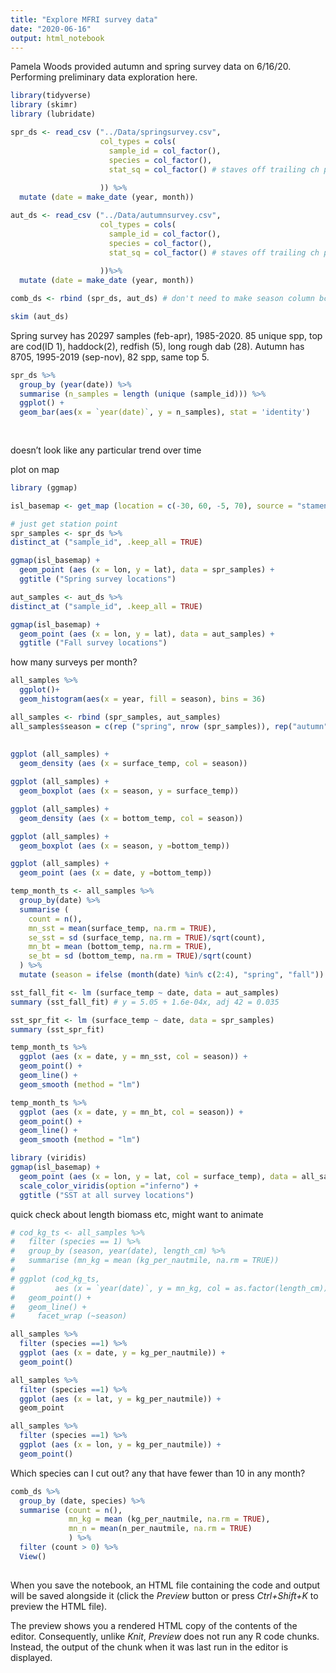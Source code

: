 ```yaml
---
title: "Explore MFRI survey data"
date: "2020-06-16"
output: html_notebook
---
```


Pamela Woods provided autumn and spring survey data on 6/16/20. Performing preliminary data exploration here. 

```r
library(tidyverse)
library (skimr)
library (lubridate)

spr_ds <- read_csv ("../Data/springsurvey.csv",
                    col_types = cols(
                      sample_id = col_factor(),
                      species = col_factor(),
                      stat_sq = col_factor() # staves off trailing ch parsing error
      
                    )) %>%
  mutate (date = make_date (year, month))

aut_ds <- read_csv ("../Data/autumnsurvey.csv",
                    col_types = cols(
                      sample_id = col_factor(),
                      species = col_factor(),
                      stat_sq = col_factor() # staves off trailing ch parsing error
      
                    ))%>%
  mutate (date = make_date (year, month))

comb_ds <- rbind (spr_ds, aut_ds) # don't need to make season column bc months don't overlap
```

```r
skim (aut_ds)
```

Spring survey has 20297 samples (feb-apr), 1985-2020. 85 unique spp, top are cod(ID 1), haddock(2), redfish (5), long rough dab (28). Autumn has 8705, 1995-2019 (sep-nov), 82 spp, same top 5. 

```r
spr_ds %>%
  group_by (year(date)) %>%
  summarise (n_samples = length (unique (sample_id))) %>%
  ggplot() +
  geom_bar(aes(x = `year(date)`, y = n_samples), stat = 'identity')
  
                  

```
doesn't look like any particular trend over time

plot on map
```r
library (ggmap)

isl_basemap <- get_map (location = c(-30, 60, -5, 70), source = "stamen", maptype = "terrain", crop = FALSE)

# just get station point
spr_samples <- spr_ds %>%
distinct_at ("sample_id", .keep_all = TRUE)

ggmap(isl_basemap) +
  geom_point (aes (x = lon, y = lat), data = spr_samples) +
  ggtitle ("Spring survey locations")
```


```r
aut_samples <- aut_ds %>%
distinct_at ("sample_id", .keep_all = TRUE)

ggmap(isl_basemap) +
  geom_point (aes (x = lon, y = lat), data = aut_samples) +
  ggtitle ("Fall survey locations")
```
how many surveys per month?
```r
all_samples %>%
  ggplot()+
  geom_histogram(aes(x = year, fill = season), bins = 36)
```

```r

all_samples <- rbind (spr_samples, aut_samples)
all_samples$season = c(rep ("spring", nrow (spr_samples)), rep("autumn", nrow (aut_samples)))
                       
                       
ggplot (all_samples) +
  geom_density (aes (x = surface_temp, col = season))

ggplot (all_samples) +
  geom_boxplot (aes (x = season, y = surface_temp))

ggplot (all_samples) +
  geom_density (aes (x = bottom_temp, col = season))

ggplot (all_samples) +
  geom_boxplot (aes (x = season, y =bottom_temp))
```
```r
ggplot (all_samples) +
  geom_point (aes (x = date, y =bottom_temp))

temp_month_ts <- all_samples %>%
  group_by(date) %>%
  summarise (
    count = n(),
    mn_sst = mean(surface_temp, na.rm = TRUE),
    se_sst = sd (surface_temp, na.rm = TRUE)/sqrt(count),
    mn_bt = mean (bottom_temp, na.rm = TRUE),
    se_bt = sd (bottom_temp, na.rm = TRUE)/sqrt(count)
  ) %>%
  mutate (season = ifelse (month(date) %in% c(2:4), "spring", "fall"))

sst_fall_fit <- lm (surface_temp ~ date, data = aut_samples)
summary (sst_fall_fit) # y = 5.05 + 1.6e-04x, adj 42 = 0.035

sst_spr_fit <- lm (surface_temp ~ date, data = spr_samples)
summary (sst_spr_fit)

temp_month_ts %>%
  ggplot (aes (x = date, y = mn_sst, col = season)) +
  geom_point() +
  geom_line() +
  geom_smooth (method = "lm")

temp_month_ts %>%
  ggplot (aes (x = date, y = mn_bt, col = season)) +
  geom_point() +
  geom_line() +
  geom_smooth (method = "lm")
```

```r
library (viridis)
ggmap(isl_basemap) +
  geom_point (aes (x = lon, y = lat, col = surface_temp), data = all_samples) +
  scale_color_viridis(option ="inferno") +
  ggtitle ("SST at all survey locations")
```
quick check about length biomass etc, might want to animate
```r
# cod_kg_ts <- all_samples %>%
#   filter (species == 1) %>%
#   group_by (season, year(date), length_cm) %>%
#   summarise (mn_kg = mean (kg_per_nautmile, na.rm = TRUE))
#   
# ggplot (cod_kg_ts,
#         aes (x = `year(date)`, y = mn_kg, col = as.factor(length_cm))) +
#   geom_point() + 
#   geom_line() +
#     facet_wrap (~season)

all_samples %>%
  filter (species ==1) %>%
  ggplot (aes (x = date, y = kg_per_nautmile)) +
  geom_point()

all_samples %>%
  filter (species ==1) %>%
  ggplot (aes (x = lat, y = kg_per_nautmile)) +
  geom_point

all_samples %>%
  filter (species ==1) %>%
  ggplot (aes (x = lon, y = kg_per_nautmile)) +
  geom_point()

```

Which species can I cut out? any that have fewer than 10 in any month?
```r
comb_ds %>%
  group_by (date, species) %>%
  summarise (count = n(), 
             mn_kg = mean (kg_per_nautmile, na.rm = TRUE), 
             mn_n = mean(n_per_nautmile, na.rm = TRUE)
             ) %>%
  filter (count > 0) %>%
  View()
  
```

When you save the notebook, an HTML file containing the code and output will be saved alongside it (click the *Preview* button or press *Ctrl+Shift+K* to preview the HTML file).

The preview shows you a rendered HTML copy of the contents of the editor. Consequently, unlike *Knit*, *Preview* does not run any R code chunks. Instead, the output of the chunk when it was last run in the editor is displayed.

